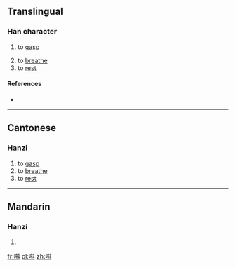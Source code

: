 ==Translingual==

===Han character===
{{Han char|rn=30|rad=口|as=07|sn=10|four=|canj=口手卜十 (RQYJ)|ids=⿲[[口]][[扌]][[斗]]}}

# {{context|Cantonese|lang=mul}} to [[gasp]]
# to [[breathe]]
# to [[rest]]

====References====
* {{Han ref|kx=0193.051|hdz=10625.051|uh=551E|ud=21790}}

----

==Cantonese==

===Hanzi===
{{yue-hanzi|jyut=[[dau2]]|y=dau2}}

# to [[gasp]]
# to [[breathe]]
# to [[rest]]

----

==Mandarin==

===Hanzi===
{{cmn-hanzi|pin=[[dǒu]] ([[dou3]])|wg=tou<sup>3</sup>}}

# {{defn|lang=cmn|sort=口07}}

[[fr:唞]]
[[pl:唞]]
[[zh:唞]]